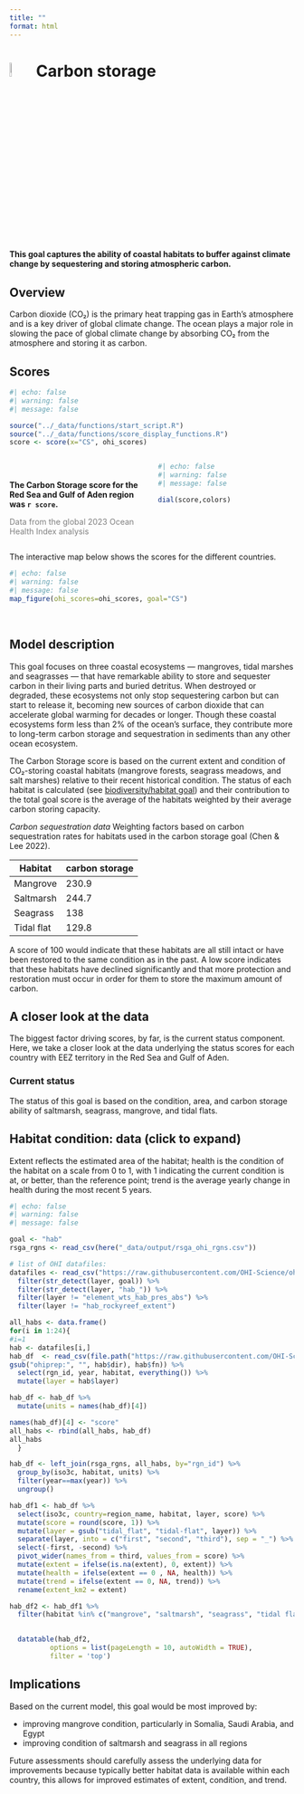 ```yaml
---
title: ""
format: html
---
```


# ![](figs/carbon-storage.svg){width="8%" height="8%" color="red"} Carbon storage

**This goal captures the ability of coastal habitats to buffer against climate change by sequestering and storing atmospheric carbon.**

## Overview

Carbon dioxide (CO₂) is the primary heat trapping gas in Earth’s atmosphere and is a key driver of global climate change. The ocean plays a major role in slowing the pace of global climate change by absorbing CO₂ from the atmosphere and storing it as carbon.


## Scores

```r
#| echo: false
#| warning: false
#| message: false

source("../_data/functions/start_script.R")
source("../_data/functions/score_display_functions.R")
score <- score(x="CS", ohi_scores)

```

::: columns
::: {.column width="50%"}
<br>

**The Carbon Storage score for the Red Sea and Gulf of Aden region was `r score`.**

<span style="color: gray;">Data from the global 2023 Ocean Health Index analysis</span>
:::

::: {.column width="50%"}
```r
#| echo: false
#| warning: false
#| message: false

dial(score,colors)

```
:::
:::

The interactive map below shows the scores for the different countries.

```r
#| echo: false
#| warning: false
#| message: false
map_figure(ohi_scores=ohi_scores, goal="CS")

```

<br>

## Model description

This goal focuses on three coastal ecosystems — mangroves, tidal marshes and seagrasses — that have remarkable ability to store and sequester carbon in their living parts and buried detritus. When destroyed or degraded, these ecosystems not only stop sequestering carbon but can start to release it, becoming new sources of carbon dioxide that can accelerate global warming for decades or longer. Though these coastal ecosystems form less than 2% of the ocean’s surface, they contribute more to long-term carbon storage and sequestration in sediments than any other ocean ecosystem.

The Carbon Storage score is based on the current extent and condition of CO₂-storing coastal habitats (mangrove forests, seagrass meadows, and salt marshes) relative to their recent historical condition. The status of each habitat is calculated (see [biodiversity/habitat goal](https://mazu.nceas.ucsb.edu/rstudio/p/7dda0cdc/chapters/bd.html#habitat)) and their contribution to the total goal score is the average of the habitats weighted by their average carbon storing capacity.

*Carbon sequestration data* Weighting factors based on carbon sequestration rates for habitats used in the carbon storage goal (Chen & Lee 2022).

Habitat | carbon storage
---------- | -------------
Mangrove	| 230.9
Saltmarsh	| 244.7
Seagrass	| 138
Tidal flat | 129.8

A score of 100 would indicate that these habitats are all still intact or have been restored to the same condition as in the past. A low score indicates that these habitats have declined significantly and that more protection and restoration must occur in order for them to store the maximum amount of carbon.

## A closer look at the data
The biggest factor driving scores, by far, is the current status component. Here, we take a closer look at the data underlying the status scores for each country with EEZ territory in the Red Sea and Gulf of Aden.

### Current status
::: {.callout-note collapse=true}

The status of this goal is based on the condition, area, and carbon storage ability of saltmarsh, seagrass, mangrove, and tidal flats.

## Habitat condition: data (click to expand)
Extent reflects the estimated area of the habitat; health is the condition of the habitat on a scale from 0 to 1, with 1 indicating the current condition is at, or better, than the reference point; trend is the average yearly change in health during the most recent 5 years.  

```r
#| echo: false
#| warning: false
#| message: false

goal <- "hab"
rsga_rgns <- read_csv(here("_data/output/rsga_ohi_rgns.csv"))

# list of OHI datafiles:
datafiles <- read_csv("https://raw.githubusercontent.com/OHI-Science/ohi-global/draft/metadata_documentation/layers_eez_base.csv") %>%
  filter(str_detect(layer, goal)) %>%
  filter(str_detect(layer, "hab_")) %>%
  filter(layer != "element_wts_hab_pres_abs") %>%
  filter(layer != "hab_rockyreef_extent")

all_habs <- data.frame()
for(i in 1:24){
#i=1
hab <- datafiles[i,] 
hab_df  <- read_csv(file.path("https://raw.githubusercontent.com/OHI-Science/ohiprep_v2023/gh-pages/",
gsub("ohiprep:", "", hab$dir), hab$fn)) %>%
  select(rgn_id, year, habitat, everything()) %>%
  mutate(layer = hab$layer) 

hab_df <- hab_df %>%
  mutate(units = names(hab_df)[4])

names(hab_df)[4] <- "score"
all_habs <- rbind(all_habs, hab_df)
all_habs
  }

hab_df <- left_join(rsga_rgns, all_habs, by="rgn_id") %>%
  group_by(iso3c, habitat, units) %>%
  filter(year==max(year)) %>%
  ungroup()

hab_df1 <- hab_df %>%
  select(iso3c, country=region_name, habitat, layer, score) %>%
  mutate(score = round(score, 1)) %>%
  mutate(layer = gsub("tidal_flat", "tidal-flat", layer)) %>%
  separate(layer, into = c("first", "second", "third"), sep = "_") %>%
  select(-first, -second) %>%
  pivot_wider(names_from = third, values_from = score) %>%
  mutate(extent = ifelse(is.na(extent), 0, extent)) %>%
  mutate(health = ifelse(extent == 0 , NA, health)) %>%
  mutate(trend = ifelse(extent == 0, NA, trend)) %>%
  rename(extent_km2 = extent)

hab_df2 <- hab_df1 %>%
  filter(habitat %in% c("mangrove", "saltmarsh", "seagrass", "tidal flat"))
  

  datatable(hab_df2,
          options = list(pageLength = 10, autoWidth = TRUE),
          filter = 'top')


```
:::


## Implications

Based on the current model, this goal would be most improved by:

- improving mangrove condition, particularly in Somalia, Saudi Arabia, and Egypt
- improving condition of saltmarsh and seagrass in all regions

Future assessments should carefully assess the underlying data for improvements because typically better habitat data is available within each country, this allows for improved estimates of extent, condition, and trend.

